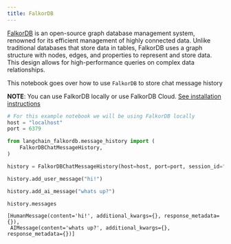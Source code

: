 ```yaml
---
title: FalkorDB
---
```


<a href='https://docs.falkordb.com/' target='_blank'>FalkorDB</a> is an open-source graph database management system, renowned for its efficient management of highly connected data. Unlike traditional databases that store data in tables, FalkorDB uses a graph structure with nodes, edges, and properties to represent and store data. This design allows for high-performance queries on complex data relationships.

This notebook goes over how to use `FalkorDB` to store chat message history

**NOTE**: You can use FalkorDB locally or use FalkorDB Cloud. <a href='https://docs.falkordb.com/' target='blank'>See installation instructions</a>

```python
# For this example notebook we will be using FalkorDB locally
host = "localhost"
port = 6379
```

```python
from langchain_falkordb.message_history import (
    FalkorDBChatMessageHistory,
)

history = FalkorDBChatMessageHistory(host=host, port=port, session_id="session_id_1")

history.add_user_message("hi!")

history.add_ai_message("whats up?")
```

```python
history.messages
```

```output
[HumanMessage(content='hi!', additional_kwargs={}, response_metadata={}),
 AIMessage(content='whats up?', additional_kwargs={}, response_metadata={})]
```
